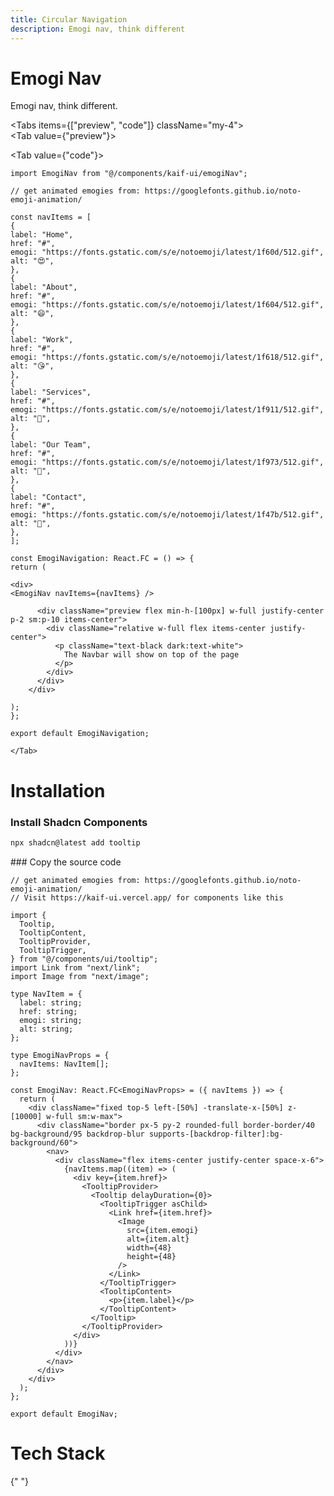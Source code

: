 ```yaml
---
title: Circular Navigation
description: Emogi nav, think different
---
```




<div className="space-y-2 mb-4">
  <h1 class="scroll-m-20 text-4xl font-bold tracking-tight text-black dark:text-white">
    Emogi Nav
  </h1>
  <p class="text-lg text-muted-foreground">Emogi nav, think different.</p>
</div>

<Tabs items={["preview", "code"]} className="my-4">  
    <Tab value={"preview"}>    
    <div className="bg-background rounded-xl">
     <EmogiNavigation/>
     </div>
    </Tab>
    <Tab value={"code"}>
```tsx
import EmogiNav from "@/components/kaif-ui/emogiNav";

// get animated emogies from: https://googlefonts.github.io/noto-emoji-animation/

const navItems = [
{
label: "Home",
href: "#",
emogi: "https://fonts.gstatic.com/s/e/notoemoji/latest/1f60d/512.gif",
alt: "😍",
},
{
label: "About",
href: "#",
emogi: "https://fonts.gstatic.com/s/e/notoemoji/latest/1f604/512.gif",
alt: "😄",
},
{
label: "Work",
href: "#",
emogi: "https://fonts.gstatic.com/s/e/notoemoji/latest/1f618/512.gif",
alt: "😘",
},
{
label: "Services",
href: "#",
emogi: "https://fonts.gstatic.com/s/e/notoemoji/latest/1f911/512.gif",
alt: "🤑",
},
{
label: "Our Team",
href: "#",
emogi: "https://fonts.gstatic.com/s/e/notoemoji/latest/1f973/512.gif",
alt: "🥳",
},
{
label: "Contact",
href: "#",
emogi: "https://fonts.gstatic.com/s/e/notoemoji/latest/1f47b/512.gif",
alt: "👻",
},
];

const EmogiNavigation: React.FC = () => {
return (

<div>
<EmogiNav navItems={navItems} />

      <div className="preview flex min-h-[100px] w-full justify-center p-2 sm:p-10 items-center">
        <div className="relative w-full flex items-center justify-center">
          <p className="text-black dark:text-white">
            The Navbar will show on top of the page
          </p>
        </div>
      </div>
    </div>

);
};

export default EmogiNavigation;
```
    </Tab>
 </Tabs>

<h1 class="scroll-m-20 text-2xl font-bold tracking-tight text-black dark:text-white my-4">
  Installation
</h1>

<Steps>
<Step>

### Install Shadcn Components

```bash
npx shadcn@latest add tooltip
```

</Step>
<Step>
### Copy the source code

```tsx title="components/kaif-ui/emogiNav.tsx"
// get animated emogies from: https://googlefonts.github.io/noto-emoji-animation/
// Visit https://kaif-ui.vercel.app/ for components like this

import {
  Tooltip,
  TooltipContent,
  TooltipProvider,
  TooltipTrigger,
} from "@/components/ui/tooltip";
import Link from "next/link";
import Image from "next/image";

type NavItem = {
  label: string;
  href: string;
  emogi: string;
  alt: string;
};

type EmogiNavProps = {
  navItems: NavItem[];
};

const EmogiNav: React.FC<EmogiNavProps> = ({ navItems }) => {
  return (
    <div className="fixed top-5 left-[50%] -translate-x-[50%] z-[10000] w-full sm:w-max">
      <div className="border px-5 py-2 rounded-full border-border/40 bg-background/95 backdrop-blur supports-[backdrop-filter]:bg-background/60">
        <nav>
          <div className="flex items-center justify-center space-x-6">
            {navItems.map((item) => (
              <div key={item.href}>
                <TooltipProvider>
                  <Tooltip delayDuration={0}>
                    <TooltipTrigger asChild>
                      <Link href={item.href}>
                        <Image
                          src={item.emogi}
                          alt={item.alt}
                          width={48}
                          height={48}
                        />
                      </Link>
                    </TooltipTrigger>
                    <TooltipContent>
                      <p>{item.label}</p>
                    </TooltipContent>
                  </Tooltip>
                </TooltipProvider>
              </div>
            ))}
          </div>
        </nav>
      </div>
    </div>
  );
};

export default EmogiNav;
```

</Step>
</Steps>

<h1 class="scroll-m-20 text-xl font-bold tracking-tight text-black dark:text-white my-4">
  Tech Stack
</h1>

<Cards>
  <Card title="React" />
  <Card title="Next.js" />
  <Card title="Tailwind CSS" />
  <Card title="TypeScript" />
</Cards>{" "}
